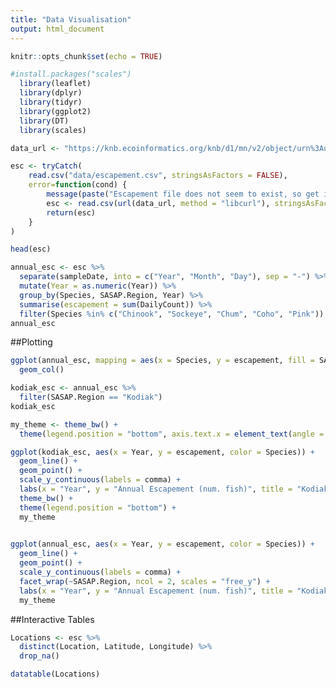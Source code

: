 ```yaml
---
title: "Data Visualisation"
output: html_document
---
```


```r
knitr::opts_chunk$set(echo = TRUE)
```

```r
#install.packages("scales")
  library(leaflet)
  library(dplyr)
  library(tidyr)
  library(ggplot2)
  library(DT)
  library(scales) 
```

```r
data_url <- "https://knb.ecoinformatics.org/knb/d1/mn/v2/object/urn%3Auuid%3Af119a05b-bbe7-4aea-93c6-85434dcb1c5e"

esc <- tryCatch(
    read.csv("data/escapement.csv", stringsAsFactors = FALSE),
    error=function(cond) {
        message(paste("Escapement file does not seem to exist, so get it from the KNB."))
        esc <- read.csv(url(data_url, method = "libcurl"), stringsAsFactors = FALSE)
        return(esc)
    }
)

head(esc)
```

```r
annual_esc <- esc %>% 
  separate(sampleDate, into = c("Year", "Month", "Day"), sep = "-") %>% 
  mutate(Year = as.numeric(Year)) %>% 
  group_by(Species, SASAP.Region, Year) %>% 
  summarise(escapement = sum(DailyCount)) %>% 
  filter(Species %in% c("Chinook", "Sockeye", "Chum", "Coho", "Pink"))
annual_esc
```

##Plotting

```r
ggplot(annual_esc, mapping = aes(x = Species, y = escapement, fill = SASAP.Region)) +
  geom_col()
```


```r
kodiak_esc <- annual_esc %>% 
  filter(SASAP.Region == "Kodiak")
kodiak_esc

my_theme <- theme_bw() +
  theme(legend.position = "bottom", axis.text.x = element_text(angle = 45, hjust = 1))

ggplot(kodiak_esc, aes(x = Year, y = escapement, color = Species)) +
  geom_line() +
  geom_point() +
  scale_y_continuous(labels = comma) +
  labs(x = "Year", y = "Annual Escapement (num. fish)", title = "Kodiak Salmon Escapement") +
  theme_bw() +
  theme(legend.position = "bottom") +
  my_theme
         
```

```r
ggplot(annual_esc, aes(x = Year, y = escapement, color = Species)) +
  geom_line() +
  geom_point() +
  scale_y_continuous(labels = comma) +
  facet_wrap(~SASAP.Region, ncol = 2, scales = "free_y") +
  labs(x = "Year", y = "Annual Escapement (num. fish)", title = "Kodiak Salmon Escapement") +
  my_theme
```

##Interactive Tables

```r
Locations <- esc %>% 
  distinct(Location, Latitude, Longitude) %>% 
  drop_na()
```

```r
datatable(Locations)
```



